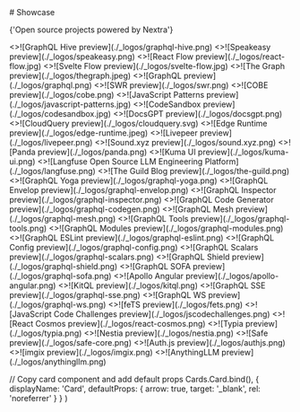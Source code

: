 
<div className="mb-16 mt-10 text-center">
  # Showcase

  <p className="mt-4 text-lg text-gray-500 dark:text-gray-400">
    {'Open source projects powered by Nextra'}
  </p>
</div>

<Cards className="[&_img]:object-cover [&_img]:[aspect-ratio:12/6.3]">
  <Card title="GraphQL Hive" href="https://the-guild.dev/graphql/hive">
    <>![GraphQL Hive preview](./_logos/graphql-hive.png)</>
  </Card>
  <Card title="Speakeasy" href="https://speakeasyapi.dev/docs">
    <>![Speakeasy preview](./_logos/speakeasy.png)</>
  </Card>
  <Card title="React Flow" href="https://reactflow.dev">
    <>![React Flow preview](./_logos/react-flow.jpg)</>
  </Card>
  <Card title="Svelte Flow" href="https://svelteflow.dev">
    <>![Svelte Flow preview](./_logos/svelte-flow.jpg)</>
  </Card>
  <Card title="The Graph" href="https://thegraph.com/docs/en">
    <>![The Graph preview](./_logos/thegraph.jpeg)</>
  </Card>
  <Card title="GraphQL" href="https://graphql.org">
    <>![GraphQL preview](./_logos/graphql.png)</>
  </Card>
  <Card title="SWR" href="https://swr.vercel.app">
    <>![SWR preview](./_logos/swr.png)</>
  </Card>
  <Card title="COBE" href="https://cobe.vercel.app">
    <>![COBE preview](./_logos/cobe.png)</>
  </Card>
  <Card
    title="JavaScript Patterns"
    href="https://javascriptpatterns.vercel.app"
  >
    <>![JavaScript Patterns preview](./_logos/javascript-patterns.jpg)</>
  </Card>
  <Card
    title="CodeSandbox"
    href="https://codesandbox.io/docs/learn/introduction/overview"
  >
    <>![CodeSandbox preview](./_logos/codesandbox.jpg)</>
  </Card>
  <Card title="DocsGPT" href="https://docs.docsgpt.co.uk">
    <>![DocsGPT preview](./_logos/docsgpt.png)</>
  </Card>
  <Card title="CloudQuery" href="https://cloudquery.io">
    <>![CloudQuery preview](./_logos/cloudquery.svg)</>
  </Card>
  <Card title="Edge Runtime" href="https://edge-runtime.vercel.app">
    <>![Edge Runtime preview](./_logos/edge-runtime.jpeg)</>
  </Card>
  <Card title="Livepeer" href="https://docs.livepeer.org/guides/overview">
    <>![Livepeer preview](./_logos/livepeer.png)</>
  </Card>
  <Card title="Sound.xyz" href="https://docs.sound.xyz">
    <>![Sound.xyz preview](./_logos/sound.xyz.png)</>
  </Card>
  <Card title="Panda" href="https://panda-css.com">
    <>![Panda preview](./_logos/panda.png)</>
  </Card>
  <Card title="Kuma UI" href="https://kuma-ui.com">
    <>![Kuma UI preview](./_logos/kuma-ui.png)</>
  </Card>
  <Card title="Langfuse" href="https://langfuse.com">
    <>![Langfuse Open Source LLM Engineering Platform](./_logos/langfuse.png)</>
  </Card>
  <Card title="The Guild Blog" href="https://the-guild.dev">
    <>![The Guild Blog preview](./_logos/the-guild.png)</>
  </Card>
  <Card title="GraphQL Yoga" href="https://the-guild.dev/graphql/yoga-server">
    <>![GraphQL Yoga preview](./_logos/graphql-yoga.png)</>
  </Card>
  <Card title="GraphQL Envelop" href="https://the-guild.dev/graphql/envelop">
    <>![GraphQL Envelop preview](./_logos/graphql-envelop.png)</>
  </Card>
  <Card
    title="GraphQL Inspector"
    href="https://the-guild.dev/graphql/inspector"
  >
    <>![GraphQL Inspector preview](./_logos/graphql-inspector.png)</>
  </Card>
  <Card
    title="GraphQL Code Generator"
    href="https://the-guild.dev/graphql/codegen"
  >
    <>![GraphQL Code Generator preview](./_logos/graphql-codegen.png)</>
  </Card>
  <Card title="GraphQL Mesh" href="https://the-guild.dev/graphql/mesh">
    <>![GraphQL Mesh preview](./_logos/graphql-mesh.png)</>
  </Card>
  <Card title="GraphQL Tools" href="https://the-guild.dev/graphql/tools">
    <>![GraphQL Tools preview](./_logos/graphql-tools.png)</>
  </Card>
  <Card title="GraphQL Modules" href="https://the-guild.dev/graphql/modules">
    <>![GraphQL Modules preview](./_logos/graphql-modules.png)</>
  </Card>
  <Card title="GraphQL ESLint" href="https://the-guild.dev/graphql/eslint">
    <>![GraphQL ESLint preview](./_logos/graphql-eslint.png)</>
  </Card>
  <Card title="GraphQL Config" href="https://the-guild.dev/graphql/config">
    <>![GraphQL Config preview](./_logos/graphql-config.png)</>
  </Card>
  <Card title="GraphQL Scalars" href="https://the-guild.dev/graphql/scalars">
    <>![GraphQL Scalars preview](./_logos/graphql-scalars.png)</>
  </Card>
  <Card title="GraphQL Shield" href="https://the-guild.dev/graphql/shield">
    <>![GraphQL Shield preview](./_logos/graphql-shield.png)</>
  </Card>
  <Card title="GraphQL SOFA" href="https://the-guild.dev/graphql/sofa-api">
    <>![GraphQL SOFA preview](./_logos/graphql-sofa.png)</>
  </Card>
  <Card
    title="Apollo Angular"
    href="https://the-guild.dev/graphql/apollo-angular"
  >
    <>![Apollo Angular preview](./_logos/apollo-angular.png)</>
  </Card>
  <Card title="KitQL" href="https://kitql.dev">
    <>![KitQL preview](./_logos/kitql.png)</>
  </Card>
  <Card title="GraphQL SSE" href="https://the-guild.dev/graphql/sse">
    <>![GraphQL SSE preview](./_logos/graphql-sse.png)</>
  </Card>
  <Card title="GraphQL WS" href="https://the-guild.dev/graphql/ws">
    <>![GraphQL WS preview](./_logos/graphql-ws.png)</>
  </Card>
  <Card title="feTS" href="https://the-guild.dev/openapi/fets">
    <>![feTS preview](./_logos/fets.png)</>
  </Card>
  <Card
    title="JavaScript Code Challenges"
    href="https://jscodechallenges.vercel.app"
  >
    <>![JavaScript Code Challenges preview](./_logos/jscodechallenges.png)</>
  </Card>
  <Card title="React Cosmos" href="https://reactcosmos.org">
    <>![React Cosmos preview](./_logos/react-cosmos.png)</>
  </Card>
  <Card title="Typia" href="https://typia.io">
    <>![Typia preview](./_logos/typia.png)</>
  </Card>
  <Card title="Nestia" href="https://nestia.io">
    <>![Nestia preview](./_logos/nestia.png)</>
  </Card>
  <Card title="Safe" href="https://docs.safe.global">
    <>![Safe preview](./_logos/safe-core.png)</>
  </Card>
  <Card title="Auth.js" href="https://authjs.dev">
    <>![Auth.js preview](./_logos/authjs.png)</>
  </Card>
  <Card title="imgix" href="https://docs.imgix.com">
    <>![imgix preview](./_logos/imgix.png)</>
  </Card>
  <Card title="AnythingLLM" href="https://anythingllm.com/">
    <>![AnythingLLM preview](./_logos/anythingllm.png)</>
  </Card>
</Cards>

  // Copy card component and add default props
  Cards.Card.bind(),
  {
    displayName: 'Card',
    defaultProps: {
      arrow: true,
      target: '_blank',
      rel: 'noreferrer'
    }
  }
)
